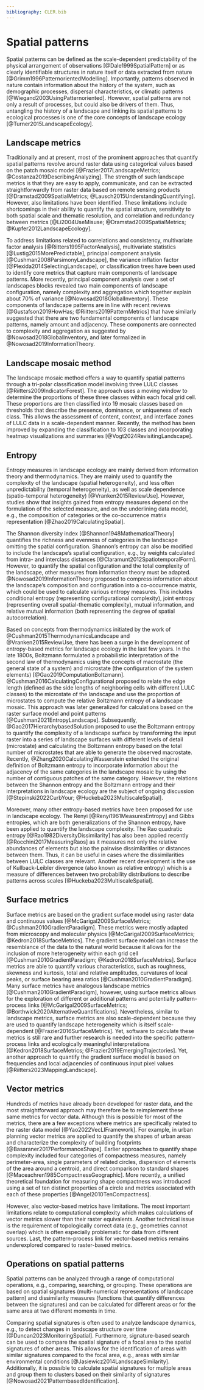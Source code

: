 ```yaml
---
bibliography: CLER.bib
---
```


<!-- Person responsible: Nowosad, Bosch, Hesselbarth -->

# Spatial patterns {#sec-spatialpattern}

Spatial patterns can be defined as the scale-dependent predictability of the physical arrangement of observations [@Dale1999SpatialPattern] or as clearly identifiable structures in nature itself or data extracted from nature [@Grimm1996PatternorientedModelling].
Importantly, patterns observed in nature contain information about the history of the system, such as demographic processes, dispersal characteristics, or climatic patterns [@Wiegand2003UsingPatternoriented].
However, spatial patterns are not only a result of processes, but could also be drivers of them.
Thus, untangling the history of a landscape and linking its spatial patterns to ecological processes is one of the core concepts of landscape ecology [@Turner2015LandscapeEcology].

## Landscape metrics

Traditionally and at present, most of the prominent approaches that quantify spatial patterns revolve around raster data using categorical values based on the patch mosaic model [@Frazier2017LandscapeMetrics; @Costanza2019DescribingAnalyzing].
<!-- R1: They are also naturally extracted from remote sensing products (raster data), which often makes them easier to monitor over time -->
The strength of such landscape metrics is that they are easy to apply, communicate, and can be extracted straightforwardly from raster data based on remote sensing products [@Dramstad2009SpatialMetrics; @Lausch2015UnderstandingQuantifying].
However, also limitations have been identified. 
These limitations include shortcomings in their ability to quantify the spatial structure, sensitivity to both spatial scale and thematic resolution, and correlation and redundancy between metrics [@Li2004UseMisuse; @Dramstad2009SpatialMetrics; @Kupfer2012LandscapeEcology].

To address  limitations related to correlations and consistency, multivariate factor analysis [@Riitters1995FactorAnalysis], multivariate statistics [@Lustig2015MorePredictable], principal component analysis [@Cushman2008ParsimonyLandscape], the variance inflation factor [@Plexida2014SelectingLandscape], or classification trees have been used to identify core metrics that capture main components of landscape patterns.
More recently, principal component analysis over a set of landscapes blocks revealed two main components of landscape configuration, namely complexity and aggregation which together explain about 70% of variance [@Nowosad2018GlobalInventory].
These components of landscape patterns are in line with recent reviews [@Gustafson2019HowHas; @Riitters2019PatternMetrics] that have similarly suggested that there are two fundamental components of landscape patterns, namely amount and adjacency.
These components are connected to complexity and aggregation as suggested by @Nowosad2018GlobalInventory, and later formalized in @Nowosad2019InformationTheory.

<!-- 
Software to calculate landscape metrics include the *landscapemetrics* [@Hesselbarth2019LandscapemetricsOpensource] and *multilandr* [@Huais2024MultilandrPackage] R packages, the *PyLandStats* Python library [@Bosch2019PyLandStatsOpensource], or the stand-alone software *FRAGSTATS* [@McGarigal2023FRAGSTATSV4].
-->

<!-- R1: Missing subsection title -->
## Landscape mosaic method

The landscape mosaic method offers a way to quantify spatial patterns through a tri-polar classification model involving three LULC classes [@Riitters2009IndicatorForest]. 
The approach uses a moving window to determine the proportions of these three classes within each focal grid cell.
These proportions are then classified into 19 mosaic classes based on thresholds that describe the presence, dominance, or uniqueness of each class.
This allows the assessment of content, context, and interface zones of LULC data in a scale-dependent manner.
Recently, the method has been improved by expanding the classification to 103 classes and incorporating heatmap visualizations and summaries [@Vogt2024RevisitingLandscape].

## Entropy

Entropy measures in landscape ecology are mainly derived from information theory and thermodynamics.
They are mainly used to quantify the complexity of the landscape (spatial heterogeneity), and less often unpredictability (temporal heterogeneity), as well as scale dependence (spatio-temporal heterogeneity) [@Vranken2015ReviewUse].
<!-- R1: of the selected entropy measure -->
However, studies show that insights gained from entropy measures depend on the formulation of the selected measure, and on the underlining data model, e.g., the composition of categories or the co-occurrence matrix representation [@Zhao2019CalculatingSpatial].

The Shannon diversity index [@Shannon1948MathematicalTheory] quantifies the richness and evenness of categories in the landscape omitting the spatial configuration.
Shannon's entropy can also be modified to include the landscape's spatial configuration, e.g., by weights calculated from intra- and interclass distances [@Claramunt2012SpatiotemporalForm].
However, to quantify the spatial configuration and the total complexity of the landscape, other measures from information theory must be adapted.
@Nowosad2019InformationTheory proposed to compress information about the landscape's composition and configuration into a co-occurrence matrix, which could be used to calculate various entropy measures.
This includes conditional entropy (representing configurational complexity), joint entropy (representing overall spatial-thematic complexity), mutual information, and relative mutual information (both representing the degree of spatial autocorrelation).

Based on concepts from thermodynamics initiated by the work of @Cushman2015ThermodynamicsLandscape and @Vranken2015ReviewUse, there has been a surge in the development of entropy-based metrics for landscape ecology in the last few years.
In the late 1800s, Boltzmann formulated a probabilistic interpretation of the second law of thermodynamics using the concepts of macrostate (the general state of a system) and microstate (the configuration of the system elements) [@Gao2019ComputationBoltzmann].
<!-- R1: the edge length -> Could you specify a bit -->
@Cushman2016CalculatingConfigurational proposed to relate the edge length (defined as the side lengths of neighboring cells with different LULC classes) to the microstate of the landscape and use the proportion of microstates to compute the relative Boltzmann entropy of a landscape mosaic.
This approach was later generalized for calculations based on the raster surface model and point patterns [@Cushman2021EntropyLandscape].
Subsequently, @Gao2017HierarchybasedSolution proposed to use the Boltzmann entropy to quantify the complexity of a landscape surface by transforming the input raster into a series of landscape surfaces with different levels of detail (microstate) and calculating the Boltzmann entropy based on the total number of microstates that are able to generate the observed macrostate.
Recently, @Zhang2020CalculatingWasserstein extended the original definition of Boltzmann entropy to incorporate information about the adjacency of the same categories in the landscape mosaic by using the number of contiguous patches of the same category.
However, the relations between the Shannon entropy and the Boltzmann entropy and their interpretations in landscape ecology are the subject of ongoing discussion [@Stepinski2022CurbYour; @Huckeba2023MultiscaleSpatial].

Moreover, many other entropy-based metrics have been proposed for use in landscape ecology.
The Renyi [@Renyi1961MeasuresEntropy] and Gibbs entropies, which are both generalizations of the Shannon entropy, have been applied to quantify the landscape complexity.
The Rao quadratic entropy [@Rao1982DiversityDissimilarity] has also been applied recently [@Rocchini2017MeasuringRaos] as it measures not only the relative abundances of elements but also the pairwise dissimilarities or distances between them.
Thus, it can be useful in cases where the dissimilarities between LULC classes are relevant.
Another recent development is the use of Kullback-Leibler divergence (also known as relative entropy) which is a measure of differences between two probability distributions to describe patterns across scales [@Huckeba2023MultiscaleSpatial].

<!-- 
Entropy metrics are available in various software such as the R packages *landscapemetrics*, *bespatial* [@Nowosad2024BespatialBoltzmann], *rasterdiv* [@Rocchini2021RasterdivInformation], *LandComp* [@Konrad2023AdaptingMultiscale], or the Python package *PyLandStats*.
-->

## Surface metrics

Surface metrics are based on the gradient surface model using raster data and continuous values [@McGarigal2009SurfaceMetrics; @Cushman2010GradientParadigm]. 
These metrics were mostly adapted from microscopy and molecular physics [@McGarigal2009SurfaceMetrics; @Kedron2018SurfaceMetrics].
<!-- R1: I guess that such metrics are also very scale dependent -->
The gradient surface model can increase the resemblance of the data to the natural world because it allows for the inclusion of more heterogeneity within each grid cell [@Cushman2010GradientParadigm; @Kedron2018SurfaceMetrics].
Surface metrics are able to quantify various characteristics, such as roughness, skewness and kurtosis, total and relative amplitudes, curvatures of local peaks, or surface bearing area ratios [@Cushman2010GradientParadigm].
Many surface metrics have analogous landscape metrics [@Cushman2010GradientParadigm], however, using surface metrics allows for the exploration of different or additional patterns and potentially pattern-process links [@McGarigal2009SurfaceMetrics; @Borthwick2020AlternativeQuantifications].
Nevertheless, similar to landscape metrics, surface metrics are also scale-dependent because they are used to quantify landscape heterogeneity which is itself scale-dependent [@Frazier2016SurfaceMetrics].
Yet, software to calculate these metrics is still rare and further research is needed into the specific pattern-process links and ecologically meaningful interpretations [@Kedron2018SurfaceMetrics; @Frazier2019EmergingTrajectories].
Yet, another approach to quantify the gradient surface model is based on frequencies and local adjacencies of continuous input pixel values [@Riitters2023MappingLandscape].

<!--
Nonetheless, the *geodiv* R package [@Smith2021GeodivPackage] provides various surface metrics, and related textures from grey-level co-occurrence matrices are provided by the *glcm* R package [@Zvoleff2020GlcmCalculate].
Another approach to quantify the gradient surface model is based on frequencies and local adjacencies of continuous input pixel values as implemented in the *GraySpatCon* software [@Riitters2023MappingLandscape].
-->

## Vector metrics

<!-- R1: As an example, I found the subsection "Vector metrics" a bit confusing, mainly because, as you say in L159-160, most landscape metrics can be computed on both raster and vector data. -->

Hundreds of metrics have already been developed for raster data, and the most straightforward approach may therefore be to reimplement these same metrics for vector data.
Although this is possible for most of the metrics, there are a few exceptions where metrics are specifically related to the raster data model [@Yao2022VecLIFramework].
For example, in urban planning vector metrics are applied to quantify the shapes of urban areas and characterize the complexity of building footprints [@Basaraner2017PerformanceShape].
Earlier approaches to quantify shape complexity included four categories of compactness measures, namely perimeter-area, single parameters of related circles, dispersion of elements of the area around a centroid, and direct comparison to standard shapes [@Maceachren1985CompactnessGeographic].
More recently, a unified theoretical foundation for measuring shape compactness was introduced using a set of ten distinct properties of a circle and metrics associated with each of these properties [@Angel2010TenCompactness].

However, also vector-based metrics have limitations.
The most important limitations relate to computational complexity which makes calculations of vector metrics slower than their raster equivalents.
Another technical issue is the requirement of topologically correct data (e.g., geometries cannot overlap) which is often especially problematic for data from different sources.
Last, the pattern-process link for vector-based metrics remains underexplored compared to raster-based metrics.

<!--
The *vectormetrics* R package [@Matuszek2024VectormetricsLandscape] is specifically designed for vector metrics.
However, all general software frameworks designed for spatial data handling which support vector data can theoretically be used to calculate basic vector metrics.
-->

## Operations on spatial patterns 
<!-- R1: I think that this could be clearer by introducing spatial patterns operation and queries as an extension of the relational data model to spatial data. I'm not sure if it is useful to use database jargon such as "one-to-many" or "many-to-many" without defining them, as it could be confusing to readers not familiar with databases. You could either avoid using these terms, define them, or illustrate the operations with a figure -->
<!-- R1: This section is missing in the summary Figure 1 --> 

Spatial patterns can be analyzed through a range of computational operations, e.g., comparing, searching, or grouping.
These operations are based on spatial signatures (multi-numerical representations of landscape pattern) and dissimilarity measures (functions that quantify differences between the signatures) and can be calculated for different areas or for the same area at two different moments in time.

Comparing spatial signatures is often used to analyze landscape dynamics, e.g., to detect changes in landscape structure over time [@Duncan2023MonitoringSpatial].
<!-- R1: As defined here, it looks to me that this operation is not necessarily linked to a query area, but rather to a spatial signature which can be directly specified or extracted from a query area -->
Furthermore, signature-based search can be used to compare the spatial signature of a focal area to the spatial signatures of other areas.
This allows for the identification of areas with similar signatures compared to the focal area, e.g., areas with similar environmental conditions [@Jasiewicz2014LandscapeSimilarity].
Additionally, it is possible to calculate spatial signatures for multiple areas and group them to clusters based on their similarity of signatures [@Nowosad2021PatternbasedIdentification].

<!--
R, Python, and Julia have a wide range of packages for spatial operations, including *sf* [@Pebesma2018SimpleFeatures], or *terra* [@Hijmans2024TerraSpatial] in R, *GeoPandas* [@Jordahl2020GeopandasPython], or *rasterio* [@Gillies2013RasterioGeospatial] in Python, and *GeoStats.jl* [@Hoffimann2018GeoStatsjlHighperformance], or *GeoInterface.jl* [@JuliaGeoandcontributors2024GeoInterfaceJulia] in Julia.
These packages together with additional statistical and machine learning libraries allow for a wide range of spatial operations.
Additionally, the *motif* R package [@Nowosad2021MotifOpensource] provides a set of functions for spatial pattern operations, such as comparing, searching, or grouping spatial patterns customized for the use in landscape ecology.
-->
